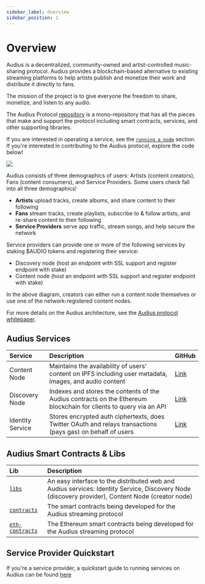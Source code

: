 ```yaml
---
sidebar_label: Overview
sidebar_position: 1
---
```


# Overview

Audius is a decentralized, community-owned and artist-controlled music-sharing protocol. Audius provides a blockchain-based alternative to existing streaming platforms to help artists publish and monetize their work and distribute it directly to fans.

The mission of the project is to give everyone the freedom to share, monetize, and listen to any audio.

The Audius Protocol [repository](https://github.com/AudiusProject/audius-protocol) is a mono-repository that has all the pieces that make and support the protocol including smart contracts, services, and other supporting libraries.

If you are interested in operating a service, see the [`running a node`](/token/running-a-node/introduction) section. If you're interested in contributing to the Audius protocol, explore the code below!

![](/img/architecture.png)

Audius consists of three demographics of users: Artists (content creators), Fans (content consumers), and Service Providers. Some users check fall into all three demographics!

- **Artists** upload tracks, create albums, and share content to their following
- **Fans** stream tracks, create playlists, subscribe to & follow artists, and re-share content to their following
- **Service Providers** serve app traffic, stream songs, and help secure the network

Service providers can provide one or more of the following services by staking $AUDIO tokens and registering their service:

- Discovery node \(host an endpoint with SSL support and register endpoint with stake\)
- Content node \(host an endpoint with SSL support and register endpoint with stake\)

In the above diagram, creators can either run a content node themselves or use one of the network-registered content nodes.

For more details on the Audius architecture, see the [Audius protocol whitepaper](/protocol/whitepaper).

## Audius Services

| Service          | Description                                                                                                        | GitHub                                                                                |
| :--------------- | :----------------------------------------------------------------------------------------------------------------- | :------------------------------------------------------------------------------------ |
| Content Node     | Maintains the availability of users' content on IPFS including user metadata, images, and audio content            | [Link](https://github.com/AudiusProject/audius-protocol/tree/main/creator-node)       |
| Discovery Node   | Indexes and stores the contents of the Audius contracts on the Ethereum blockchain for clients to query via an API | [Link](https://github.com/AudiusProject/audius-protocol/tree/main/discovery-provider) |
| Identity Service | Stores encrypted auth ciphertexts, does Twitter OAuth and relays transactions (pays gas) on behalf of users        | [Link](https://github.com/AudiusProject/audius-protocol/tree/main/identity-service)   |

## Audius Smart Contracts & Libs

| Lib                                                                                         | Description                                                                                                                                          |
| :------------------------------------------------------------------------------------------ | :--------------------------------------------------------------------------------------------------------------------------------------------------- |
| [`libs`](https://github.com/AudiusProject/audius-protocol/tree/main/packages/libs)          | An easy interface to the distributed web and Audius services: Identity Service, Discovery Node \(discovery provider\), Content Node \(creator node\) |
| [`contracts`](https://github.com/AudiusProject/audius-protocol/tree/main/contracts)         | The smart contracts being developed for the Audius streaming protocol                                                                                |
| [`eth-contracts`](https://github.com/AudiusProject/audius-protocol/tree/main/eth-contracts) | The Ethereum smart contracts being developed for the Audius streaming protocol                                                                       |

## Service Provider Quickstart

If you're a service provider, a quickstart guide to running services on Audius can be found [here](/token/running-a-node/introduction)
